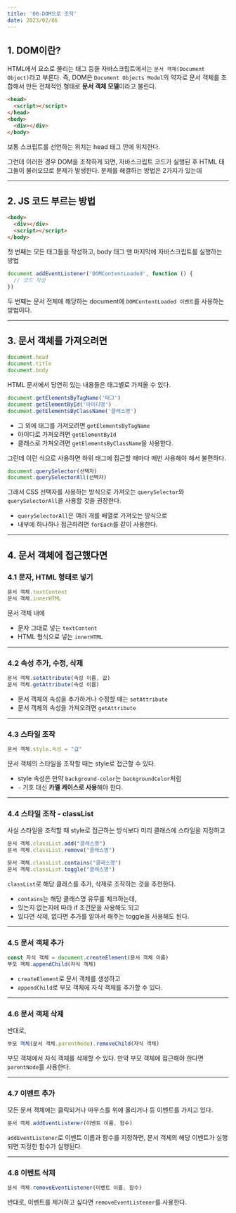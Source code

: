 ```yaml
---
title: '00-DOM으로 조작'
date: 2023/02/06
---
```


## 1. DOM이란?

HTML에서 요소로 불리는 태그 등을 자바스크립트에서는 `문서 객체(Document Object)`라고 부른다.
즉, DOM은 `Document Objects Model`의 약자로 문서 객체를 조합해서 만든 전체적인 형태로 **문서 객체 모델**이라고 불린다.

```html
<head>
  <script></script>
</head>
<body>
  <div></div>
</body>
```

보통 스크립트를 선언하는 위치는 head 태그 안에 위치한다.

그런데 이러한 경우 DOM을 조작하게 되면, 자바스크립트 코드가 실행된 후 HTML 태그들이 불러오므로 문제가 발생한다.
문제를 해결하는 방법은 2가지가 있는데

---

## 2. JS 코드 부르는 방법

```html
<body>
  <div></div>
  <script></script>
</body>
```

첫 번째는 모든 태그들을 작성하고, body 태그 맨 마지막에 자바스크립트를 실행하는 방법

```js
document.addEventListener('DOMContentLoaded', function () {
  // 코드 작성
})
```

두 번째는 문서 전체에 해당하는 document에 `DOMContentLoaded 이벤트`를 사용하는 방법이다.

---

## 3. 문서 객체를 가져오려면

```js
document.head
document.title
document.body
```

HTML 문서에서 당연히 있는 내용들은 태그별로 가져올 수 있다.

```js
document.getElementsByTagName('태그')
document.getElementById('아이디명')
document.getElementsByClassName('클래스명')
```

- 그 외에 태그를 가져오려면 `getElementsByTagName`
- 아이디로 가져오려면 `getElementById`
- 클래스로 가져오려면 `getElementsByClassName`을 사용한다.

그런데 이런 식으로 사용하면 하위 태그에 접근할 때마다 매번 사용해야 해서 불편하다.

```js
document.querySelector(선택자)
document.querySelectorAll(선택자)
```

그래서 CSS 선택자를 사용하는 방식으로 가져오는 `querySelector`와 `querySelectorAll`을 사용할 것을 권장한다.

- `querySelectorAll`은 여러 개를 배열로 가져오는 방식으로
- 내부에 하나하나 접근하려면 `forEach`를 같이 사용한다.

---

## 4. 문서 객체에 접근했다면

### 4.1 문자, HTML 형태로 넣기

```js
문서 객체.textContent
문서 객체.innerHTML
```

문서 객체 내에

- 문자 그대로 넣는 `textContent`
- HTML 형식으로 넣는 `innerHTML`

---

### 4.2 속성 추가, 수정, 삭제

```js
문서 객체.setAttribute(속성 이름, 값)
문서 객체.getAttribute(속성 이름)
```

- 문서 객체의 속성을 추가하거나 수정할 때는 `setAttribute`
- 문서 객체의 속성을 가져오려면 `getAttribute`

---

### 4.3 스타일 조작

```js
문서 객체.style.속성 = "값"
```

문서 객체의 스타일을 조작할 때는 style로 접근할 수 있다.

- style 속성은 만약 `background-color`는 `backgroundColor`처럼
- `-` 기호 대신 **카멜 케이스로 사용**해야 한다.

---

### 4.4 스타일 조작 - classList

사실 스타일을 조적할 때 style로 접근하는 방식보다 미리 클래스에 스타일을 지정하고

```js
문서 객체.classList.add("클래스명")
문서 객체.classList.remove("클래스명")

문서 객체.classList.contains("클래스명")
문서 객체.classList.toggle("클래스명")
```

`classList`로 해당 클래스를 추가, 삭제로 조작하는 것을 추천한다.

- `contains`는 해당 클래스명 유무를 체크하는데,
- 있는지 없는지에 따라 if 조건문을 사용해도 되고
- 있다면 삭제, 없다면 추가를 알아서 해주는 toggle을 사용해도 된다.

---

### 4.5 문서 객체 추가

```js
const 자식 객체 = document.createElement(문서 객체 이름)
부모 객체.appendChild(자식 객체)
```

- `createElement`로 문서 객체를 생성하고
- `appendChild`로 부모 객체에 자식 객체를 추가할 수 있다.

---

### 4.6 문서 객체 삭제

반대로,

```js
부모 객체(문서 객체.parentNode).removeChild(자식 객체)
```

부모 객체에서 자식 객체를 삭제할 수 있다.
만약 부모 객체에 접근해야 한다면 `parentNode`를 사용한다.

---

### 4.7 이벤트 추가

모든 문서 객체에는 클릭되거나 마우스를 위에 올리거나 등 이벤트를 가지고 있다.

```js
문서 객체.addEventListener(이벤트 이름, 함수)
```

`addEventListener`로 이벤트 이름과 함수를 지정하면, 문서 객체의 해당 이벤트가 실행되면 지정한 함수가 실행된다.

---

### 4.8 이벤트 삭제

```js
문서 객체.removeEventListener(이벤트 이름, 함수)
```

반대로, 이벤트를 제거하고 싶다면 `removeEventListener`를 사용한다.

